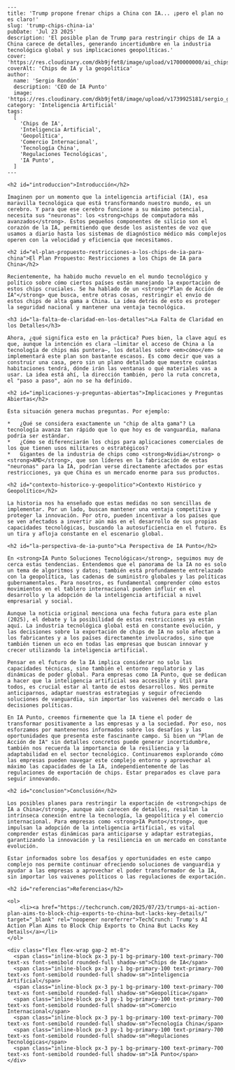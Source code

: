 ```
---
title: 'Trump propone frenar chips a China con IA... ¡pero el plan no es claro!'
slug: 'trump-chips-china-ia'
pubDate: 'Jul 23 2025'
description: 'El posible plan de Trump para restringir chips de IA a China carece de detalles, generando incertidumbre en la industria tecnológica global y sus implicaciones geopolíticas.'
cover: 'https://res.cloudinary.com/dkb9jfet8/image/upload/v1700000000/ai_chips_geopolitics.jpg'
coverAlt: 'Chips de IA y la geopolítica'
author:
  name: 'Sergio Rondón'
  description: 'CEO de IA Punto'
  image: 'https://res.cloudinary.com/dkb9jfet8/image/upload/v1739925181/sergio_gdcaeh.png'
category: 'Inteligencia Artificial'
tags:
  [
    'Chips de IA',
    'Inteligencia Artificial',
    'Geopolítica',
    'Comercio Internacional',
    'Tecnología China',
    'Regulaciones Tecnológicas',
    'IA Punto',
  ]
---

<h2 id="introduccion">Introducción</h2>

Imaginen por un momento que la inteligencia artificial (IA), esa maravilla tecnológica que está transformando nuestro mundo, es un cerebro. Y para que ese cerebro funcione a su máximo potencial, necesita sus "neuronas": los <strong>chips de computadora más avanzados</strong>. Estos pequeños componentes de silicio son el corazón de la IA, permitiendo que desde los asistentes de voz que usamos a diario hasta los sistemas de diagnóstico médico más complejos operen con la velocidad y eficiencia que necesitamos.

<h2 id="el-plan-propuesto-restricciones-a-los-chips-de-ia-para-china">El Plan Propuesto: Restricciones a los Chips de IA para China</h2>

Recientemente, ha habido mucho revuelo en el mundo tecnológico y político sobre cómo ciertos países están manejando la exportación de estos chips cruciales. Se ha hablado de un <strong>"Plan de Acción de IA"</strong> que busca, entre otras cosas, restringir el envío de estos chips de alta gama a China. La idea detrás de esto es proteger la seguridad nacional y mantener una ventaja tecnológica.

<h3 id="la-falta-de-claridad-en-los-detalles">La Falta de Claridad en los Detalles</h3>

Ahora, ¿qué significa esto en la práctica? Pues bien, la clave aquí es que, aunque la intención es clara –limitar el acceso de China a la tecnología de chips más puntera–, los detalles sobre <em>cómo</em> se implementará este plan son bastante escasos. Es como decir que vas a construir una casa, pero sin un plano detallado que muestre cuántas habitaciones tendrá, dónde irán las ventanas o qué materiales vas a usar. La idea está ahí, la dirección también, pero la ruta concreta, el "paso a paso", aún no se ha definido.

<h2 id="implicaciones-y-preguntas-abiertas">Implicaciones y Preguntas Abiertas</h2>

Esta situación genera muchas preguntas. Por ejemplo:

*   ¿Qué se considera exactamente un "chip de alta gama"? La tecnología avanza tan rápido que lo que hoy es de vanguardia, mañana podría ser estándar.
*   ¿Cómo se diferenciarán los chips para aplicaciones comerciales de los que tienen usos militares o estratégicos?
*   Gigantes de la industria de chips como <strong>Nvidia</strong> o <strong>AMD</strong>, que son líderes en la fabricación de estas "neuronas" para la IA, podrían verse directamente afectados por estas restricciones, ya que China es un mercado enorme para sus productos.

<h2 id="contexto-historico-y-geopolitico">Contexto Histórico y Geopolítico</h2>

La historia nos ha enseñado que estas medidas no son sencillas de implementar. Por un lado, buscan mantener una ventaja competitiva y proteger la innovación. Por otro, pueden incentivar a los países que se ven afectados a invertir aún más en el desarrollo de sus propias capacidades tecnológicas, buscando la autosuficiencia en el futuro. Es un tira y afloja constante en el escenario global.

<h2 id="la-perspectiva-de-ia-punto">La Perspectiva de IA Punto</h2>

En <strong>IA Punto Soluciones Tecnológicas</strong>, seguimos muy de cerca estas tendencias. Entendemos que el panorama de la IA no es solo un tema de algoritmos y datos; también está profundamente entrelazado con la geopolítica, las cadenas de suministro globales y las políticas gubernamentales. Para nosotros, es fundamental comprender cómo estos movimientos en el tablero internacional pueden influir en el desarrollo y la adopción de la inteligencia artificial a nivel empresarial y social.

Aunque la noticia original menciona una fecha futura para este plan (2025), el debate y la posibilidad de estas restricciones ya están aquí. La industria tecnológica global está en constante evolución, y las decisiones sobre la exportación de chips de IA no solo afectan a los fabricantes y a los países directamente involucrados, sino que también tienen un eco en todas las empresas que buscan innovar y crecer utilizando la inteligencia artificial.

Pensar en el futuro de la IA implica considerar no solo las capacidades técnicas, sino también el entorno regulatorio y las dinámicas de poder global. Para empresas como IA Punto, que se dedican a hacer que la inteligencia artificial sea accesible y útil para todos, es crucial estar al tanto de estos desarrollos. Nos permite anticiparnos, adaptar nuestras estrategias y seguir ofreciendo soluciones de vanguardia, sin importar los vaivenes del mercado o las decisiones políticas.

En IA Punto, creemos firmemente que la IA tiene el poder de transformar positivamente a las empresas y a la sociedad. Por eso, nos esforzamos por mantenernos informados sobre los desafíos y las oportunidades que presenta este fascinante campo. Si bien un "Plan de Acción de IA" sin detalles concretos puede generar incertidumbre, también nos recuerda la importancia de la resiliencia y la adaptabilidad en el sector tecnológico. Continuaremos explorando cómo las empresas pueden navegar este complejo entorno y aprovechar al máximo las capacidades de la IA, independientemente de las regulaciones de exportación de chips. Estar preparados es clave para seguir innovando.

<h2 id="conclusion">Conclusión</h2>

Los posibles planes para restringir la exportación de <strong>chips de IA a China</strong>, aunque aún carecen de detalles, resaltan la intrínseca conexión entre la tecnología, la geopolítica y el comercio internacional. Para empresas como <strong>IA Punto</strong>, que impulsan la adopción de la inteligencia artificial, es vital comprender estas dinámicas para anticiparse y adaptar estrategias, garantizando la innovación y la resiliencia en un mercado en constante evolución.

Estar informados sobre los desafíos y oportunidades en este campo complejo nos permite continuar ofreciendo soluciones de vanguardia y ayudar a las empresas a aprovechar el poder transformador de la IA, sin importar los vaivenes políticos o las regulaciones de exportación.

<h2 id="referencias">Referencias</h2>

<ol>
    <li><a href="https://techcrunch.com/2025/07/23/trumps-ai-action-plan-aims-to-block-chip-exports-to-china-but-lacks-key-details/" target="_blank" rel="noopener noreferrer">TechCrunch: Trump's AI Action Plan Aims to Block Chip Exports to China But Lacks Key Details</a></li>
</ol>

<div class="flex flex-wrap gap-2 mt-8">
  <span class="inline-block px-3 py-1 bg-primary-100 text-primary-700 text-xs font-semibold rounded-full shadow-sm">Chips de IA</span>
  <span class="inline-block px-3 py-1 bg-primary-100 text-primary-700 text-xs font-semibold rounded-full shadow-sm">Inteligencia Artificial</span>
  <span class="inline-block px-3 py-1 bg-primary-100 text-primary-700 text-xs font-semibold rounded-full shadow-sm">Geopolítica</span>
  <span class="inline-block px-3 py-1 bg-primary-100 text-primary-700 text-xs font-semibold rounded-full shadow-sm">Comercio Internacional</span>
  <span class="inline-block px-3 py-1 bg-primary-100 text-primary-700 text-xs font-semibold rounded-full shadow-sm">Tecnología China</span>
  <span class="inline-block px-3 py-1 bg-primary-100 text-primary-700 text-xs font-semibold rounded-full shadow-sm">Regulaciones Tecnológicas</span>
  <span class="inline-block px-3 py-1 bg-primary-100 text-primary-700 text-xs font-semibold rounded-full shadow-sm">IA Punto</span>
</div>
```